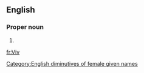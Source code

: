 {{also|viv|vív}}
==English==

===Proper noun===
{{en-proper noun}}

# {{n-g|A [[diminutive]] of the female [[given name]] [[Vivian]].}}

[[Category:English diminutives of female given names]]

[[fr:Viv]]